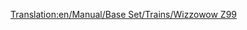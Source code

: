 [[Translation:en/Manual/Base Set/Trains/Wizzowow Z99]]
{{it/Manual/Base Set/Trains/Treni|Image=[[File:en/Manual/Base Set/Trains/Wizzowowz99.png]]
|Name=Wizzowow Z99
|Costo=€ 124.218
|Velocità=321 km/h (200 mph)
|Peso=95 t
|Potenza=5.070 hp (3,730 kW)
|Annuale=€ 6.468
|Progettata=1999
|Durata esercizio=20 
|Capacità=N/A
|Descrizione=L'unico motore monorotaia nel mondo dei giocattoli, molto più forte dei tradizionali treni ferroviari giocattolo.
|Real-life=Immaginario
}}
